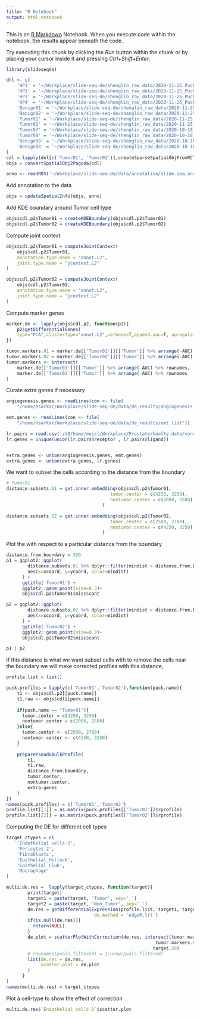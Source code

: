 ```yaml
---
title: "R Notebook"
output: html_notebook
---
```


This is an [R Markdown](http://rmarkdown.rstudio.com) Notebook. When you execute code within the notebook, the results appear beneath the code. 

Try executing this chunk by clicking the *Run* button within the chunk or by placing your cursor inside it and pressing *Ctrl+Shift+Enter*. 

```r
library(slideseqde)
```

```r
dnl <- c(
    'HP1' = '~/Workplace/slide-seq-de/shenglin_raw_data/2020-11-25_Puck_201014_19/hg19.exonic+intronic/',# P1
    'HP2' = '~/Workplace/slide-seq-de/shenglin_raw_data/2020-11-25_Puck_201014_20/hg19.exonic+intronic/',# P1
    'HP3' = '~/Workplace/slide-seq-de/shenglin_raw_data/2020-11-25_Puck_201014_17/hg19.exonic+intronic/',# P2
    'HP4' = '~/Workplace/slide-seq-de/shenglin_raw_data/2020-11-25_Puck_201014_18/hg19.exonic+intronic/',# P2
    'Benign01' = '~/Workplace/slide-seq-de/shenglin_raw_data/2020-11-25_Puck_201014_21/hg19.exonic+intronic/',# P3
    'Benign02' = '~/Workplace/slide-seq-de/shenglin_raw_data/2020-11-25_Puck_201014_22/hg19.exonic+intronic/',# P3
    'Tumor01' = '~/Workplace/slide-seq-de/shenglin_raw_data/2020-11-25_Puck_201014_23/hg19.exonic+intronic/',# P3
    'Tumor02' = '~/Workplace/slide-seq-de/shenglin_raw_data/2020-11-25_Puck_201014_24/hg19.exonic+intronic/',# P3
    'Tumor07' = '~/Workplace/slide-seq-de/shenglin_raw_data/2020-10-18_Puck_200710_07/hg19.exonic+intronic/',# P4
    'Tumor08' = '~/Workplace/slide-seq-de/shenglin_raw_data/2020-10-18_Puck_200710_08/hg19.exonic+intronic/',# P4
    'Benign03' = '~/Workplace/slide-seq-de/shenglin_raw_data/2020-10-18_Puck_200710_03/hg19.exonic+intronic/',# P4
    'Benign04' = '~/Workplace/slide-seq-de/shenglin_raw_data/2020-10-18_Puck_200710_04/hg19.exonic+intronic/'# P4
)
cdl = lapply(dnl[c('Tumor01', 'Tumor02')],createSparseSpatialObjFromRCTD)
objs = convertSpatialObj2Pagoda(cdl)
```

```r
anno <- readRDS('~/Workplace/slide-seq-de/data/annotation/slide.seq.ano.v2.rds')

```

Add annotation to the data

```r
objs = updateSpatialInfo(objs, anno)
```

Add KDE boundary around Tumor cell type
```r
objs$cdl.p2$Tumor01 = createKDEBoundary(objs$cdl.p2$Tumor01)
objs$cdl.p2$Tumor02 = createKDEBoundary(objs$cdl.p2$Tumor02)
```

Compute joint context
```r
objs$cdl.p2$Tumor01 = computeJointContext(
    objs$cdl.p2$Tumor01,
    annotation.type.name = "annot.L2",
    joint.type.name = "jcontext.L2"
)

objs$cdl.p2$Tumor02 = computeJointContext(
    objs$cdl.p2$Tumor02,
    annotation.type.name = "annot.L2",
    joint.type.name = "jcontext.L2"
)
```

Compute marker genes
```r
marker.de <- lapply(objs$cdl.p2, function(p2){
    p2$getDifferentialGenes(
    type="PCA",clusterType="annot.L2",verbose=T,append.auc=T, upregulated.only=T)
})
```

```r
tumor.markers.01 = marker.de[['Tumor01']][['Tumor']] %>% arrange(-AUC) %>% rownames
tumor.markers.02 = marker.de[['Tumor02']][['Tumor']] %>% arrange(-AUC) %>% rownames
tumor.markers <- intersect(
    marker.de[['Tumor01']][['Tumor']] %>% arrange(-AUC) %>% rownames,
    marker.de[['Tumor02']][['Tumor']] %>% arrange(-AUC) %>% rownames
)
```



Curate extra genes if necessary 
```r
angiogenesis.genes <- readLines(con <- file(
    "/home/hsarkar/Workplace/slide-seq-de/data/de_results/angiogenesis.list"))

emt.genes <- readLines(con <- file(
    "/home/hsarkar/Workplace/slide-seq-de/data/de_results/emt.list"))

lr.pairs = read.csv('/d0/home/meisl/Workplace/Prostate/healty.data/conos/F7.slide.seq/all.sig.csv')
lr.genes = unique(union(lr.pairs$receptor , lr.pairs$ligand))


extra.genes <- union(angiogenesis.genes, emt.genes)
extra.genes <- union(extra.genes, lr.genes)
```

We want to subset the cells according to the distance from the boundary
```r
# Tumor01
distance.subsets.01 = get.inner.embedding(objs$cdl.p2$Tumor01, 
                                       tumor.center = c(4250, 3250),
                                       nontumor.center = c(2000, 2500)
                                    )

distance.subsets.02 = get.inner.embedding(objs$cdl.p2$Tumor02, 
                                       tumor.center = c(2500, 2700),
                                       nontumor.center = c(4250, 3250)
                                    )
```

Plot the with respect to a particular distance from the boundary
```r
distance.from.boundary = 350
p1 = ggplot2::ggplot(
        distance.subsets.01 %>% dplyr::filter(mindist > distance.from.boundary ),
        aes(x=xcoord, y=ycoord, color=mindist)
      ) +
      ggtitle('Tumor01') +
      ggplot2::geom_point(size=0.3)+
      objs$cdl.p2$Tumor01$misc$cont

p2 = ggplot2::ggplot(
        distance.subsets.02 %>% dplyr::filter(mindist > distance.from.boundary ),
        aes(x=xcoord, y=ycoord, color=mindist)
      ) +
      ggtitle('Tumor02') +
      ggplot2::geom_point(size=0.3)+
      objs$cdl.p2$Tumor02$misc$cont

p1 | p2
```


If this distance is what we want subset cells with to remove the cells near the boundary we will make corrected profiles with this distance,

```r
profile.list = list()

puck.profiles = lapply(c('Tumor01','Tumor02'),function(puck.name){
    t1 <- objs$cdl.p2[[puck.name]]
    t1.raw <- objs$cdl[[puck.name]]
    
    if(puck.name == "Tumor01"){
      tumor.center = c(4250, 3250)
      nontumor.center = c(2000, 2500)
    }else{
      tumor.center <- c(2500, 2700)
      nontumor.center <- c(4250, 3250)
    }
    
    preparePseudoBulkProfile(
        t1,
        t1.raw,
        distance.from.boundary, 
        tumor.center,
        nontumor.center,
        extra.genes
    )
})
names(puck.profiles) = c('Tumor01','Tumor02')
profile.list[[1]] = as.matrix(puck.profiles[['Tumor01']]$rprofile)
profile.list[[2]] = as.matrix(puck.profiles[['Tumor02']]$rprofile)
```



Computing the DE for different cell types
```r
target_ctypes = c(
    'Endothelial cells-2',
    'Pericytes-2',
    'Fibroblasts',
    'Epithelial_Hillock',
    'Epithelial_Club',
    'Macrophage'   
)

multi.de.res =  lapply(target_ctypes, function(target){
        print(target)
        target1 = paste(target, 'Tumor', sep='_')
        target2 = paste(target, 'Non_Tumor', sep='_')
        de.res = getDifferentialExpression(profile.list, target1, target2,
                                 de.method = 'edgeR.lrt')
        if(is.null(de.res)){
          return(NULL)
        }
        de.plot = scatterPlotWithCorrection(de.res, intersect(tumor.markers.01,
                                                        tumor.markers.02)[1:50],
                                                       target,20)
        # rownames(pvals.filtered) = 1:nrow(pvals.filtered)
        list(de.res = de.res, 
             scatter.plot = de.plot
        )
      }
)
names(multi.de.res) = target_ctypes
```

Plot a cell-type to show the effect of correction
```r
multi.de.res$`Endothelial cells-2`$scatter.plot
```

